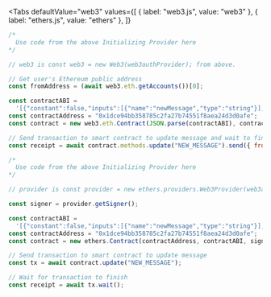 
<Tabs
  defaultValue="web3"
  values={[
    { label: "web3.js", value: "web3" },
    { label: "ethers.js", value: "ethers" },
  ]}
>
<TabItem value="web3">

```js
/*
  Use code from the above Initializing Provider here
*/

// web3 is const web3 = new Web3(web3authProvider); from above.

// Get user's Ethereum public address
const fromAddress = (await web3.eth.getAccounts())[0];

const contractABI =
  '[{"constant":false,"inputs":[{"name":"newMessage","type":"string"}],"name":"update","outputs":[],"payable":false,"stateMutability":"nonpayable","type":"function"},{"constant":true,"inputs":[],"name":"message","outputs":[{"name":"","type":"string"}],"payable":false,"stateMutability":"view","type":"function"},{"inputs":[{"name":"initMessage","type":"string"}],"payable":false,"stateMutability":"nonpayable","type":"constructor"}]';
const contractAddress = "0x1dce94bb358785c2fa27b74551f8aea24d3d0afe";
const contract = new web3.eth.Contract(JSON.parse(contractABI), contractAddress);

// Send transaction to smart contract to update message and wait to finish
const receipt = await contract.methods.update("NEW_MESSAGE").send({ from: fromAddress });
```

</TabItem>
<TabItem value="ethers">

```js
/*
  Use code from the above Initializing Provider here
*/

// provider is const provider = new ethers.providers.Web3Provider(web3authProvider); from above.

const signer = provider.getSigner();

const contractABI =
  '[{"constant":false,"inputs":[{"name":"newMessage","type":"string"}],"name":"update","outputs":[],"payable":false,"stateMutability":"nonpayable","type":"function"},{"constant":true,"inputs":[],"name":"message","outputs":[{"name":"","type":"string"}],"payable":false,"stateMutability":"view","type":"function"},{"inputs":[{"name":"initMessage","type":"string"}],"payable":false,"stateMutability":"nonpayable","type":"constructor"}]';
const contractAddress = "0x1dce94bb358785c2fa27b74551f8aea24d3d0afe";
const contract = new ethers.Contract(contractAddress, contractABI, signer);

// Send transaction to smart contract to update message
const tx = await contract.update("NEW_MESSAGE");

// Wait for transaction to finish
const receipt = await tx.wait();
```

</TabItem>
</Tabs>
